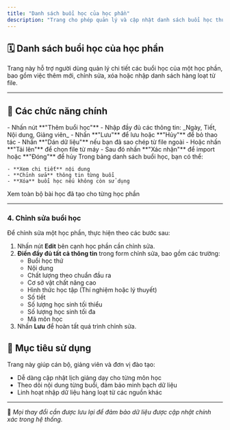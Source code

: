 ```yaml
---
title: "Danh sách buổi học của học phần"
description: "Trang cho phép quản lý và cập nhật danh sách buổi học thuộc từng học phần trong hệ thống FMedu."
---
```


## 🗓️ Danh sách buổi học của học phần

Trang này hỗ trợ người dùng quản lý chi tiết các buổi học của một học phần, bao gồm việc thêm mới, chỉnh sửa, xóa hoặc nhập danh sách hàng loạt từ file.

---

## 📌 Các chức năng chính

<CardGroup cols="2">
  <Card title="1. Thêm buổi học" icon="plus-circle">
    - Nhấn nút **"Thêm buổi học"**
    - Nhập đầy đủ các thông tin: _Ngày, Tiết, Nội dung, Giảng viên_
    - Nhấn **"Lưu"** để lưu hoặc **"Hủy"** để bỏ thao tác
  </Card>
  <Card title="2. Cập nhật danh sách buổi học" icon="upload-cloud">
    - Nhấn **"Dán dữ liệu"** nếu bạn đã sao chép từ file ngoài
    - Hoặc nhấn **"Tải lên"** để chọn file từ máy
    - Sau đó nhấn **"Xác nhận"** để import hoặc **"Đóng"** để hủy
  </Card>
  <Card title="3. Quản lý từng buổi học" icon="file-text">
    Trong bảng danh sách buổi học, bạn có thể:

    - **Xem chi tiết** nội dung
    - **Chỉnh sửa** thông tin từng buổi
    - **Xóa** buổi học nếu không còn sử dụng
  </Card>
  <Card title="4. Danh sách bài học của học phần" icon="list" href="/danhsachbaihoc">
    Xem toàn bộ bài học đã tạo cho từng học phần
  </Card>
</CardGroup>

---

### 4. Chỉnh sửa buổi học

Để chỉnh sửa một học phần, thực hiện theo các bước sau:

1. Nhấn nút **Edit** bên cạnh học phần cần chỉnh sửa.
2. **Điền đầy đủ tất cả thông tin** trong form chỉnh sửa, bao gồm các trường:
   - Buổi học thứ
   - Nội dung
   - Chất lượng theo chuẩn đầu ra
   - Cơ sở vật chất nâng cao
   - Hình thức học tập (Thí nghiệm hoặc lý thuyết)
   - Số tiết
   - Số lượng học sinh tối thiểu
   - Số lượng học sinh tối đa
   - Mã môn học
3. Nhấn **Lưu** để hoàn tất quá trình chỉnh sửa.

## 🎯 Mục tiêu sử dụng

Trang này giúp cán bộ, giảng viên và đơn vị đào tạo:

- Dễ dàng cập nhật lịch giảng dạy cho từng môn học
- Theo dõi nội dung từng buổi, đảm bảo minh bạch dữ liệu
- Linh hoạt nhập dữ liệu hàng loạt từ các nguồn khác

---

📍 _Mọi thay đổi cần được lưu lại để đảm bảo dữ liệu được cập nhật chính xác trong hệ thống._